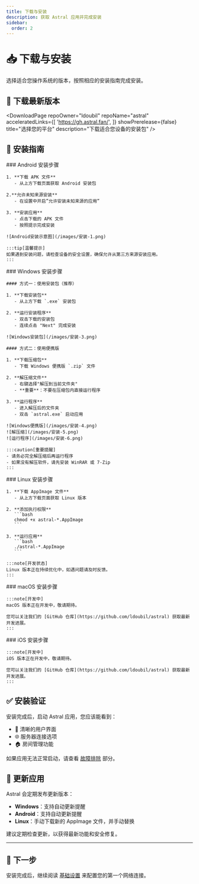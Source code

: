 ```yaml
---
title: 下载与安装
description: 获取 Astral 应用并完成安装
sidebar:
  order: 2
---
```



# 📥 下载与安装

选择适合您操作系统的版本，按照相应的安装指南完成安装。

## 🔽 下载最新版本

<DownloadPage 
  repoOwner="ldoubil"
  repoName="astral"
  acceleratedLinks={[
    'https://gh.astral.fan/',
  ]}
  showPrerelease={false}
  title="选择您的平台"
  description="下载适合您设备的安装包"
/>

## 📱 安装指南

<Tabs>
  <TabItem label="Android">
    ### Android 安装步骤

    1. **下载 APK 文件**
       - 从上方下载页面获取 Android 安装包
       
    2.**允许未知来源安装**
       - 在设置中开启”允许安装未知来源的应用”

    3. **安装应用**
       - 点击下载的 APK 文件
       - 按照提示完成安装
       
    ![Android安装示意图](/images/安装-1.png)

    :::tip[温馨提示]
    如果遇到安装问题，请检查设备的安全设置，确保允许从第三方来源安装应用。
    :::
  </TabItem>

  <TabItem label="Windows">
    ### Windows 安装步骤

    #### 方式一：使用安装包（推荐）

    1. **下载安装包**
       - 从上方下载 `.exe` 安装包
       
    2. **运行安装程序**
       - 双击下载的安装包
       - 连续点击 "Next" 完成安装
       
    ![Windows安装包](/images/安装-3.png)

    #### 方式二：使用便携版

    1. **下载压缩包**
       - 下载 Windows 便携版 `.zip` 文件
       
    2. **解压缩文件**
       - 右键选择"解压到当前文件夹"
       - **重要**：不要在压缩包内直接运行程序
       
    3. **运行程序**
       - 进入解压后的文件夹
       - 双击 `astral.exe` 启动应用
       
    ![Windows便携版](/images/安装-4.png)
    ![解压缩](/images/安装-5.png)
    ![运行程序](/images/安装-6.png)

    :::caution[重要提醒]
    - 请务必完全解压缩后再运行程序
    - 如果没有解压软件，请先安装 WinRAR 或 7-Zip
    :::
  </TabItem>

  <TabItem label="Linux">
    ### Linux 安装步骤

    1. **下载 AppImage 文件**
       - 从上方下载页面获取 Linux 版本
       
    2. **添加执行权限**
       ```bash
       chmod +x astral-*.AppImage
       ```
       
    3. **运行应用**
       ```bash
       ./astral-*.AppImage
       ```

    :::note[开发状态]
    Linux 版本正在持续优化中，如遇问题请及时反馈。
    :::
  </TabItem>

  <TabItem label="macOS">
    ### macOS 安装步骤

    :::note[开发中]
    macOS 版本正在开发中，敬请期待。
    
    您可以关注我们的 [GitHub 仓库](https://github.com/ldoubil/astral) 获取最新开发进展。
    :::
  </TabItem>

  <TabItem label="iOS">
    ### iOS 安装步骤

    :::note[开发中]
    iOS 版本正在开发中，敬请期待。
    
    您可以关注我们的 [GitHub 仓库](https://github.com/ldoubil/astral) 获取最新开发进展。
    :::
  </TabItem>
</Tabs>

## ✅ 安装验证

安装完成后，启动 Astral 应用，您应该能看到：

- 📱 清晰的用户界面
- 🌐 服务器连接选项
- 🏠 房间管理功能

如果应用无法正常启动，请查看 [故障排除](/troubleshooting/installation-issues) 部分。

## 🔄 更新应用

Astral 会定期发布更新版本：

- **Windows**：支持自动更新提醒
- **Android**：支持自动更新提醒
- **Linux**：手动下载新的 AppImage 文件，并手动替换

建议定期检查更新，以获得最新功能和安全修复。

---

## 🎯 下一步

安装完成后，继续阅读 [基础设置](/quick-start/basic-settings) 来配置您的第一个网络连接。
